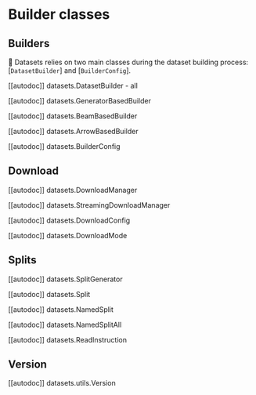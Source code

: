 # Builder classes

## Builders

🤗 Datasets relies on two main classes during the dataset building process: [`DatasetBuilder`] and [`BuilderConfig`].

[[autodoc]] datasets.DatasetBuilder
    - all

[[autodoc]] datasets.GeneratorBasedBuilder

[[autodoc]] datasets.BeamBasedBuilder

[[autodoc]] datasets.ArrowBasedBuilder

[[autodoc]] datasets.BuilderConfig

## Download

[[autodoc]] datasets.DownloadManager

[[autodoc]] datasets.StreamingDownloadManager

[[autodoc]] datasets.DownloadConfig

[[autodoc]] datasets.DownloadMode

## Splits

[[autodoc]] datasets.SplitGenerator

[[autodoc]] datasets.Split

[[autodoc]] datasets.NamedSplit

[[autodoc]] datasets.NamedSplitAll

[[autodoc]] datasets.ReadInstruction

## Version

[[autodoc]] datasets.utils.Version
